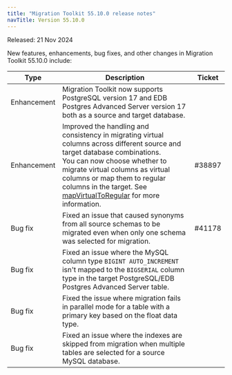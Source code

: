 ```yaml
---
title: "Migration Toolkit 55.10.0 release notes"
navTitle: Version 55.10.0
---
```


Released: 21 Nov 2024

New features, enhancements, bug fixes, and other changes in Migration Toolkit 55.10.0 include:

| Type         | Description                                                                                                                                                                                                                                                                                                                                                          | Ticket |
|--------------|----------------------------------------------------------------------------------------------------------------------------------------------------------------------------------------------------------------------------------------------------------------------------------------------------------------------------------------------------------------------|--------|
| Enhancement  | Migration Toolkit now supports PostgreSQL version 17 and EDB Postgres Advanced Server version 17 both as a source and target database.                                                                                                                                                                                                                               |        |
| Enhancement  | Improved the handling and consistency in migrating virtual columns across different source and target database combinations. <br/> You can now choose whether to migrate virtual columns as virtual columns or map them to regular columns in the target. See [mapVirtualToRegular](../07_invoking_mtk/08_mtk_command_options/#-mapvirtualtoregular) for more information. | #38897 |
| Bug&nbsp;fix | Fixed an issue that caused synonyms from all source schemas to be migrated even when only one schema was selected for migration.                                                                                                                                                                                                                                     | #41178 |
| Bug&nbsp;fix | Fixed an issue where the MySQL column type `BIGINT AUTO_INCREMENT` isn't mapped to the `BIGSERIAL` column type in the target PostgreSQL/EDB Postgres Advanced Server table.                                                                                                                                                                                         |        |
| Bug&nbsp;fix | Fixed the issue where migration fails in parallel mode for a table with a primary key based on the float data type.                                                                                                                                                                                                                                                  |        |
| Bug&nbsp;fix | Fixed an issue where the indexes are skipped from migration when multiple tables are selected for a source MySQL database.                                                                                                                                                                                                                                           |        |
